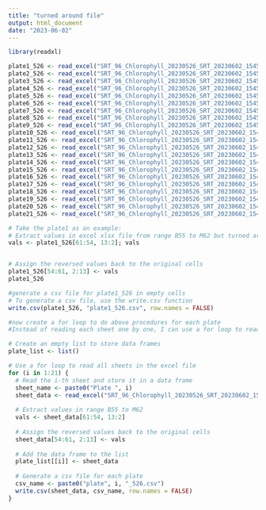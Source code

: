```yaml
---
title: "turned around file"
output: html_document
date: "2023-06-02"
---
```


```r
library(readxl)

plate1_526 <- read_excel("SRT_96_Chlorophyll_20230526_SRT_20230602_154539.xlsx", sheet = "Plate 1")
plate2_526 <- read_excel("SRT_96_Chlorophyll_20230526_SRT_20230602_154539.xlsx", sheet = "Plate 2")
plate3_526 <- read_excel("SRT_96_Chlorophyll_20230526_SRT_20230602_154539.xlsx", sheet = "Plate 3")
plate4_526 <- read_excel("SRT_96_Chlorophyll_20230526_SRT_20230602_154539.xlsx", sheet = "Plate 4")
plate5_526 <- read_excel("SRT_96_Chlorophyll_20230526_SRT_20230602_154539.xlsx", sheet = "Plate 5")
plate6_526 <- read_excel("SRT_96_Chlorophyll_20230526_SRT_20230602_154539.xlsx", sheet = "Plate 6")
plate7_526 <- read_excel("SRT_96_Chlorophyll_20230526_SRT_20230602_154539.xlsx", sheet = "Plate 7")
plate8_526 <- read_excel("SRT_96_Chlorophyll_20230526_SRT_20230602_154539.xlsx", sheet = "Plate 8")
plate9_526 <- read_excel("SRT_96_Chlorophyll_20230526_SRT_20230602_154539.xlsx", sheet = "Plate 9")
plate10_526 <- read_excel("SRT_96_Chlorophyll_20230526_SRT_20230602_154539.xlsx", sheet = "Plate 10")
plate11_526 <- read_excel("SRT_96_Chlorophyll_20230526_SRT_20230602_154539.xlsx", sheet = "Plate 11")
plate12_526 <- read_excel("SRT_96_Chlorophyll_20230526_SRT_20230602_154539.xlsx", sheet = "Plate 12")
plate13_526 <- read_excel("SRT_96_Chlorophyll_20230526_SRT_20230602_154539.xlsx", sheet = "Plate 13")
plate14_526 <- read_excel("SRT_96_Chlorophyll_20230526_SRT_20230602_154539.xlsx", sheet = "Plate 14")
plate15_526 <- read_excel("SRT_96_Chlorophyll_20230526_SRT_20230602_154539.xlsx", sheet = "Plate 15")
plate16_526 <- read_excel("SRT_96_Chlorophyll_20230526_SRT_20230602_154539.xlsx", sheet = "Plate 16")
plate17_526 <- read_excel("SRT_96_Chlorophyll_20230526_SRT_20230602_154539.xlsx", sheet = "Plate 17")
plate18_526 <- read_excel("SRT_96_Chlorophyll_20230526_SRT_20230602_154539.xlsx", sheet = "Plate 18")
plate19_526 <- read_excel("SRT_96_Chlorophyll_20230526_SRT_20230602_154539.xlsx", sheet = "Plate 19")
plate20_526 <- read_excel("SRT_96_Chlorophyll_20230526_SRT_20230602_154539.xlsx", sheet = "Plate 20")
plate21_526 <- read_excel("SRT_96_Chlorophyll_20230526_SRT_20230602_154539.xlsx", sheet = "Plate 21")

# Take the plate1 as an example: 
# Extract values in excel xlsx file from range B55 to M62 but turned around the order: 
vals <- plate1_526[61:54, 13:2]; vals


# Assign the reversed values back to the original cells
plate1_526[54:61, 2:13] <- vals
plate1_526

#generate a csv file for plate1_526 in empty cells
# To generate a csv file, use the write.csv function
write.csv(plate1_526, "plate1_526.csv", row.names = FALSE)

#now create a for loop to do above procedures for each plate
#Instead of reading each sheet one by one, I can use a for loop to read all the sheets in the excel file.

# Create an empty list to store data frames
plate_list <- list()

# Use a for loop to read all sheets in the excel file
for (i in 1:21) {
  # Read the i-th sheet and store it in a data frame
  sheet_name <- paste0("Plate ", i)
  sheet_data <- read_excel("SRT_96_Chlorophyll_20230526_SRT_20230602_154539.xlsx", sheet = sheet_name)
  
  # Extract values in range B55 to M62
  vals <- sheet_data[61:54, 13:2]
  
  # Assign the reversed values back to the original cells
  sheet_data[54:61, 2:13] <- vals
  
  # Add the data frame to the list
  plate_list[[i]] <- sheet_data
  
  # Generate a csv file for each plate
  csv_name <- paste0("plate", i, "_526.csv")
  write.csv(sheet_data, csv_name, row.names = FALSE)
}

```




